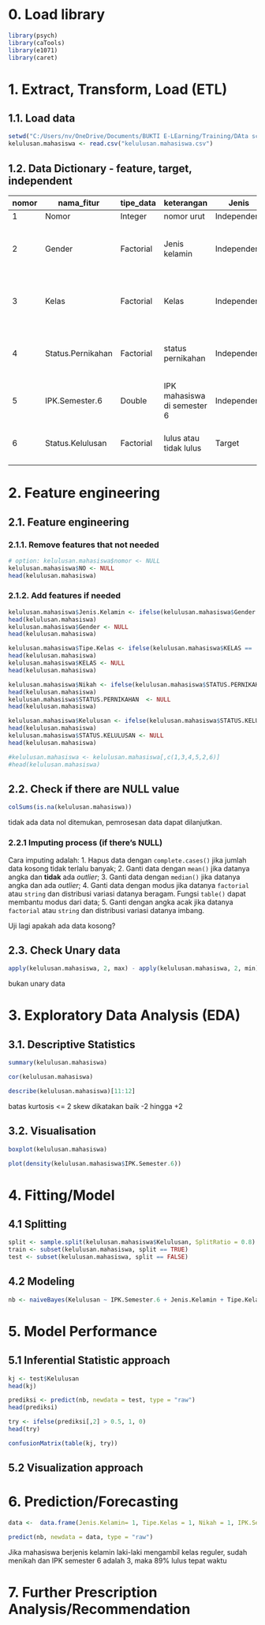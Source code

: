 # 0. Load library
```{r}
library(psych)
library(caTools)
library(e1071)
library(caret)

```



# 1. Extract, Transform, Load (ETL)
## 1.1. Load data
```{r}
setwd("C:/Users/nv/OneDrive/Documents/BUKTI E-LEarning/Training/DAta science Course-net/New folder (2)")
kelulusan.mahasiswa <- read.csv("kelulusan.mahasiswa.csv")
```

## 1.2. Data Dictionary - feature, target, independent

| nomor | nama_fitur        | tipe_data | keterangan                  | Jenis       | Proses                                                              |
|-------|-------------------|-----------|-----------------------------|-------------|---------------------------------------------------------------------|
| 1     | Nomor             | Integer   | nomor urut                  | Independent | Dibuang                                                             |
| 2     | Gender            | Factorial | Jenis kelamin               | Independent | Diproses; laki-laki = 0, perempuan = 1,  new_feature; jenis_kelamin |
| 3     | Kelas             | Factorial | Kelas                       | Independent | Diproses; Reguler = 0, Executive = 1 new_feature; Jenis.Kelas       |
| 4     | Status.Pernikahan | Factorial | status pernikahan           | Independent | diproses; Menikah = 0, belum = 1 new_feature; Status.Nikah          |
| 5     | IPK.Semester.6    | Double    | IPK mahasiswa di semester 6 | Independent | Dipertahankan                                                       |
| 6     | Status.Kelulusan  | Factorial | lulus atau tidak lulus      | Target      | Diproses; lulus = 1, belum = 0 new_feature; Keputusan.Akhir         |

# 2. Feature engineering
## 2.1. Feature engineering
### 2.1.1. Remove features that not needed

```{r}
# option: kelulusan.mahasiswa$nomor <- NULL
kelulusan.mahasiswa$NO <- NULL
head(kelulusan.mahasiswa)
```



### 2.1.2. Add features if needed

```{r}
kelulusan.mahasiswa$Jenis.Kelamin <- ifelse(kelulusan.mahasiswa$Gender == 'LAKI - LAKI', 1, 2)
head(kelulusan.mahasiswa)
kelulusan.mahasiswa$Gender <- NULL
head(kelulusan.mahasiswa)

kelulusan.mahasiswa$Tipe.Kelas <- ifelse(kelulusan.mahasiswa$KELAS == 'REGULER', 1, 2)
head(kelulusan.mahasiswa)
kelulusan.mahasiswa$KELAS <- NULL
head(kelulusan.mahasiswa)

kelulusan.mahasiswa$Nikah <- ifelse(kelulusan.mahasiswa$STATUS.PERNIKAHAN == 'MENIKAH', 1, 2)
head(kelulusan.mahasiswa)
kelulusan.mahasiswa$STATUS.PERNIKAHAN  <- NULL
head(kelulusan.mahasiswa)

kelulusan.mahasiswa$Kelulusan <- ifelse(kelulusan.mahasiswa$STATUS.KELULUSAN == 'TEPAT', 1, 0)
head(kelulusan.mahasiswa)
kelulusan.mahasiswa$STATUS.KELULUSAN <- NULL
head(kelulusan.mahasiswa)

#kelulusan.mahasiswa <- kelulusan.mahasiswa[,c(1,3,4,5,2,6)]
#head(kelulusan.mahasiswa)
```

## 2.2. Check if there are NULL value

```{r}
colSums(is.na(kelulusan.mahasiswa))

```
tidak ada data nol ditemukan, pemrosesan data dapat dilanjutkan.

### 2.2.1 Imputing process (if there's NULL)
Cara imputing adalah:
1. Hapus data dengan `complete.cases()` jika jumlah data kosong tidak terlalu banyak;
2. Ganti data dengan `mean()` jika datanya angka dan **tidak** ada _outlier_;
3. Ganti data dengan `median()` jika datanya angka dan ada _outlier_;
4. Ganti data dengan modus jika datanya `factorial` atau `string` dan distribusi variasi datanya beragam. Fungsi `table()` dapat membantu modus dari data;
5. Ganti dengan angka acak jika datanya `factorial` atau `string` dan distribusi variasi datanya imbang.

Uji lagi apakah ada data kosong?

## 2.3. Check Unary data

```{r}
apply(kelulusan.mahasiswa, 2, max) - apply(kelulusan.mahasiswa, 2, min)
```
bukan unary data

# 3. Exploratory Data Analysis (EDA)
## 3.1. Descriptive Statistics

```{r}
summary(kelulusan.mahasiswa)
```
```{r}
cor(kelulusan.mahasiswa)

```
```{r}
describe(kelulusan.mahasiswa)[11:12]
```
batas kurtosis <= 2
skew dikatakan baik -2 hingga +2

## 3.2. Visualisation

```{r}
boxplot(kelulusan.mahasiswa)
```
```{r}
plot(density(kelulusan.mahasiswa$IPK.Semester.6))
```

# 4. Fitting/Model
## 4.1 Splitting

```{r}
split <- sample.split(kelulusan.mahasiswa$Kelulusan, SplitRatio = 0.8)
train <- subset(kelulusan.mahasiswa, split == TRUE)
test <- subset(kelulusan.mahasiswa, split == FALSE)
```

## 4.2 Modeling

```{r}
nb <- naiveBayes(Kelulusan ~ IPK.Semester.6 + Jenis.Kelamin + Tipe.Kelas + Nikah, train)

```

# 5. Model Performance


## 5.1 Inferential Statistic approach

```{r}
kj <- test$Kelulusan
head(kj)
```
```{r}
prediksi <- predict(nb, newdata = test, type = "raw")
head(prediksi)
```
```{r}
try <- ifelse(prediksi[,2] > 0.5, 1, 0)
head(try)
```

```{r}
confusionMatrix(table(kj, try))
```


## 5.2 Visualization approach

# 6. Prediction/Forecasting
```{r}
data <-  data.frame(Jenis.Kelamin= 1, Tipe.Kelas = 1, Nikah = 1, IPK.Semester.6 = 3.0)

predict(nb, newdata = data, type = "raw")
```

Jika mahasiswa berjenis kelamin laki-laki mengambil kelas reguler, sudah menikah dan IPK semester 6 adalah 3, maka 89% lulus tepat waktu


# 7. Further Prescription Analysis/Recommendation
